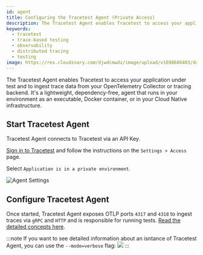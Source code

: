 ```yaml
---
id: agent
title: Configuring the Tracetest Agent (Private Access)
description: The Tracetest Agent enables Tracetest to access your application under test and to ingest trace data from your OpenTelemetry Collector or tracing backend. Learn how to configure the Tracetest Agent that runs in your environment as an executable, Docker container, or in your Cloud Native infrastructure.
keywords:
  - tracetest
  - trace-based testing
  - observability
  - distributed tracing
  - testing
image: https://res.cloudinary.com/djwdcmwdz/image/upload/v1698686403/docs/Blog_Thumbnail_14_rsvkmo.jpg
---
```


The Tracetest Agent enables Tracetest to access your application under test and to ingest trace data from your OpenTelemetry Collector or tracing backend. It's a lightweight, dependency-free, agent that runs in your environment as an executable, Docker container, or in your Cloud Native infrastructure.

## Start Tracetest Agent

Tracetest Agent connects to Tracetest via an API Key.

[Sign in to Tracetest](https://app.tracetest.io/) and follow the instructions on the `Settings > Access` page.

Select `Application is in a private environment`.

![Agent Settings](../img/08132024/app.tracetest.io_organizations_at4CxvjIg_environments_ttenv_172de56e3dcbba9b_settings_tab=agent.png)

## Configure Tracetest Agent

Once started, Tracetest Agent exposes OTLP ports `4317` and `4318` to ingest traces via `gRPC` and `HTTP` and is responsible for running tests. [Read the detailed concepts here](/concepts/agent).

:::note
If you want to see detailed information about an isntance of Tracetest Agent, you can use the `--mode=verbose` flag:
![](https://res.cloudinary.com/djwdcmwdz/image/upload/v1701300172/docs/verbose-mode_ddv3ql.png)
:::
